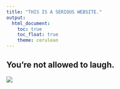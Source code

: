 ```yaml
---
title: "THIS IS A SERIOUS WEBSITE."
output: 
  html_document:
    toc: true
    toc_float: true
    theme: cerulean
---
```


## You're not allowed to laugh.

![](https://media0.giphy.com/media/v1.Y2lkPTc5MGI3NjExNDd1ejFka3l5OW1rams4eW4zOXJqZGxwaGZ5Z3dlMmFzaWtyOXNwayZlcD12MV9pbnRlcm5hbF9naWZfYnlfaWQmY3Q9Zw/9PgvV8ale90lQwfQTZ/giphy.gif)
